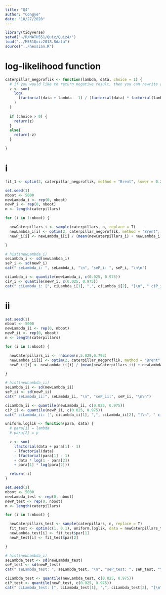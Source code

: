 ```yaml
---
title: "Q4"
author: "Congye"
date: "10/27/2020"
---
```


```r
library(tidyverse)
setwd("~/R/MATH551/Quiz/Quiz4/")
load("../M551Quiz2018.Rdata")
source("../hessian.R")
```
# log-likelihood function
```r
caterpillar_negproflik <- function(lambda, data, choice = 1) {
  # if you would like to return negative result, then you can rewrite as "choice = -1".
  z <- sum(
    log(
      (factorial(data + lambda - 1) / (factorial(data) * factorial(lambda - 1))) * ((1 - lambda / (mean(data) + lambda))^data) * ((lambda / (mean(data) + lambda))^lambda)
    )
  )
  
  if (choice > 0) {
    return(z)
  }
  else{
    return(-z)
  }

}
```

# i
```r
fit_1 <- optim(2, caterpillar_negproflik, method = "Brent", lower = 0.2, upper = 200, data = caterpillars, choice = -1)

set.seed(1)
nboot <- 5000
newLambda_i <- rep(0, nboot)
newP_i <- rep(0, nboot)
n <- length(caterpillars)

for (i in 1:nboot) {

  newCaterpillars_i <- sample(caterpillars, n, replace = T)
  newLambda_i[i] <- optim(2, caterpillar_negproflik, method = "Brent", lower = 2, upper = 50, data = newCaterpillars_i, choice = -1, hessian = TRUE)$par
  newP_i[i] <- newLambda_i[i] / (mean(newCaterpillars_i) + newLambda_i[i])

}

# hist(newLambda_i)
seLambda_i <- sd(newLambda_i)
seP_i <- sd(newP_i)
cat(" seLambda_i: ", seLambda_i, "\n", "seP_i: ", seP_i, "\n\n")

ciLambda_i <- quantile(newLambda_i, c(0.025, 0.975))
ciP_i <- quantile(newP_i, c(0.025, 0.975))
cat(" ciLambda_i: [", ciLambda_i[1], ",", ciLambda_i[2], "]\n", " ciP_i: [", ciP_i[1], ",", ciP_i[2], "]\n", sep = "")
```

# ii
```r
set.seed(1)
nboot <- 5000
newLambda_ii <- rep(0, nboot)
newP_ii <- rep(0, nboot)
n <- length(caterpillars)

for (i in 1:nboot) {

  newCaterpillars_ii <- rnbinom(n,5.029,0.793) 
  newLambda_ii[i] <- optim(2, caterpillar_negproflik, method = "Brent", lower = 2, upper = 50, data = newCaterpillars_ii, choice = -1, hessian = TRUE)$par
  newP_ii[i] <- newLambda_ii[i] / (mean(newCaterpillars_ii) + newLambda_ii[i])

}

# hist(newLambda_ii)
seLambda_ii <- sd(newLambda_ii)
seP_ii <- sd(newP_ii)
cat(" seLambda_ii:", seLambda_ii, "\n", "seP_ii:", seP_ii, "\n\n")

ciLambda_ii <- quantile(newLambda_ii, c(0.025, 0.975))
ciP_ii <- quantile(newP_ii, c(0.025, 0.975))
cat(" ciLambda_ii: [", ciLambda_ii[1], ",", ciLambda_ii[2], "]\n", " ciP_ii: [", ciP_ii[1], ",", ciP_ii[2], "]\n", sep = "")
```

```r
uniform.loglik <- function(para, data) {
  # para[1] = lambda
  # para[2] = p

  z <- sum(
    lfactorial(data + para[1] - 1) 
    - lfactorial(data) 
    - lfactorial(para[1] - 1) 
    + data * log(1 - para[2]) 
    + para[1] * log(para[2]))

  return(-z)
}

set.seed(1)
nboot <- 5000
newLambda_test <- rep(0, nboot)
newP_test <- rep(0, nboot)
n <- length(caterpillars)

for (i in 1:nboot) {

  newCaterpillars_test <- sample(caterpillars, n, replace = T)
  fit_test <- optim(c(1, 0.1), uniform.loglik, data = newCaterpillars_test)
  newLambda_test[i] <- fit_test$par[1]
  newP_test[i] <- fit_test$par[2]

}

# hist(newLambda_i)
seLambda_test <- sd(newLambda_test)
seP_test <- sd(newP_test)
cat(" seLambda_test: ", seLambda_test, "\n", "seP_test: ", seP_test, "\n\n")

ciLambda_test <- quantile(newLambda_test, c(0.025, 0.975))
ciP_test <- quantile(newP_test, c(0.025, 0.975))
cat(" ciLambda_test: [", ciLambda_test[1], ",", ciLambda_test[2], "]\n", " ciP_test: [", ciP_test[1], ",", ciP_test[2], "]\n", sep = "")
```